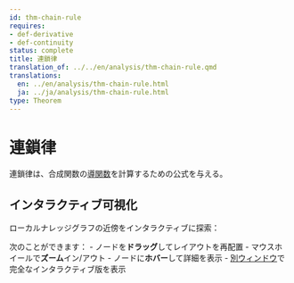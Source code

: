 ```yaml
---
id: thm-chain-rule
requires:
- def-derivative
- def-continuity
status: complete
title: 連鎖律
translation_of: ../../en/analysis/thm-chain-rule.qmd
translations:
  en: ../en/analysis/thm-chain-rule.html
  ja: ../ja/analysis/thm-chain-rule.html
type: Theorem
---
```


# 連鎖律 {#thm-chain-rule}

連鎖律は、合成関数の[導関数](def-derivative.qmd)を計算するための公式を与える。

## インタラクティブ可視化

ローカルナレッジグラフの近傍をインタラクティブに探索：

::: {.graph-viz data-id="thm-chain-rule" data-width="700" data-height="500"}
:::

次のことができます：
- ノードを**ドラッグ**してレイアウトを再配置
- マウスホイールで**ズーム**イン/アウト
- ノードに**ホバー**して詳細を表示
- [別ウィンドウ](../../output/interactive/ja/thm-chain-rule.html){target="_blank"}で完全なインタラクティブ版を表示
